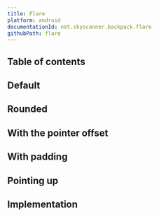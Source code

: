 ```yaml
---
title: Flare
platform: android
documentationId: net.skyscanner.backpack.flare
githubPath: flare
---
```





## Table of contents

## Default

<AndroidComponentScreenshots
  lightMode={screenshotDefault}
  darkMode={screenshotDefaultDm}
  altText="Android flare component" />

## Rounded

<AndroidComponentScreenshots
  lightMode={screenshotRounded}
  darkMode={screenshotRoundedDm}
  altText="Android flare with rounded corners" />

## With the pointer offset

<AndroidComponentScreenshots
  lightMode={screenshotPointerOffset}
  darkMode={screenshotPointerOffsetDm}
  altText="Android flare with offset pointer" />

## With padding

<AndroidComponentScreenshots
  lightMode={screenshotInsetPadding}
  darkMode={screenshotInsetPaddingDm}
  altText="Android flare with padding" />

## Pointing up

<AndroidComponentScreenshots
  lightMode={screenshotPointingUp}
  darkMode={screenshotPointingUpDm}
  altText="Android flare with flare pointing upwards" />

## Implementation

<Readme />
